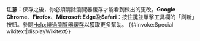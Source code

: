 <span id="clearprefcache">'''注意：'''保存之後，你必須清除瀏覽器緩存才能看到做出的更改。<span class="nomobile">'''Google Chrome'''、'''Firefox'''、'''Microsoft Edge'''及'''Safari'''：按住{{key press|Shift}}鍵並單擊工具欄的「刷新」按鈕。</span>參閱[[Help:繞過瀏覽器緩存|Help:繞過瀏覽器緩存]]以獲取更多幫助。</span>
{{#invoke:Special wikitext|displayWikitext}}